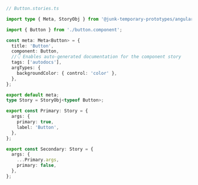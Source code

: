 ```ts
// Button.stories.ts

import type { Meta, StoryObj } from '@junk-temporary-prototypes/angular';

import { Button } from './button.component';

const meta: Meta<Button> = {
  title: 'Button',
  component: Button,
  //👇 Enables auto-generated documentation for the component story
  tags: ['autodocs'],
  argTypes: {
    backgroundColor: { control: 'color' },
  },
};

export default meta;
type Story = StoryObj<typeof Button>;

export const Primary: Story = {
  args: {
    primary: true,
    label: 'Button',
  },
};

export const Secondary: Story = {
  args: {
    ...Primary.args,
    primary: false,
  },
};
```
